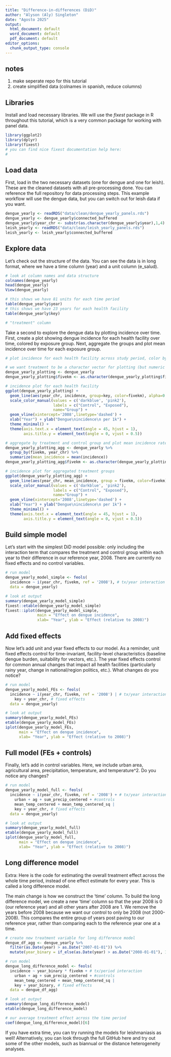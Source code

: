 ```yaml
---
title: "Difference-in-differences (DiD)"
author: "Alyson (Aly) Singleton"
date: "Agosto 2025"
output:
  html_document: default
  word_document: default
  pdf_document: default
editor_options: 
  chunk_output_type: console
---
```


## notes
1. make seperate repo for this tutorial
2. create simplified data (colnames in spanish, reduce columns)

## Libraries

Install and load necessary libraries. We will use the _fixest_ package in R throughout this tutorial, which is a very common package for working with panel data.

```r
library(ggplot2)
library(dplyr)
library(fixest)
# you can find nice fixest documentation help here:
#     
```

## Load data

First, load in the two necessary datasets (one for dengue and one for leish). These are the cleaned datasets with all pre-processing done. You can reference the full repository for data processing steps. This example workflow will use the dengue data, but you can switch out for leish data if you want.

```r
dengue_yearly <- readRDS("data/clean/dengue_yearly_panels.rds")
dengue_yearly <- dengue_yearly$connected_buffered
dengue_yearly$year_chr <- substr(as.character(dengue_yearly$year),1,4)
leish_yearly <- readRDS("data/clean/leish_yearly_panels.rds")
leish_yearly <- leish_yearly$connected_buffered
```

## Explore data

Let's check out the structure of the data. You can see the data is in long format, where we have a time column (year) and a unit column (e_salud).  

```r
# look at column names and data structure
colnames(dengue_yearly)
head(dengue_yearly)
View(dengue_yearly)

# this shows we have 81 units for each time period
table(dengue_yearly$year)
# this shows we have 23 years for each health facility
table(dengue_yearly$key)

# "treatment" column

```

Take a second to explore the dengue data by plotting incidence over time. First, create a plot showing dengue incidence for each health facility over time, colored by exposure group. Next, aggregate the groups and plot mean incidence over time for each exposure group.

```r
# plot incidence for each health facility across study period, color by treatment (<5km) and control (>10km)

# we want treatment to be a character vector for plotting (but numeric for running the models)
dengue_yearly_plotting <- dengue_yearly
dengue_yearly_plotting$fivekm <- as.character(dengue_yearly_plotting$fivekm) 

# incidence plot for each health facility
ggplot(dengue_yearly_plotting) +
  geom_line(aes(year_chr, incidence, group=key, color=fivekm), alpha=0.7) +
  scale_color_manual(values = c('darkblue', 'pink2'), 
                     labels = c("Control", "Exposed"), 
                     name="Group") +
  geom_vline(xintercept='2008',linetype='dashed') +
  xlab("Year") + ylab("Dengue\nincidence\n per 1k") +
  theme_minimal() +
  theme(axis.text.x = element_text(angle = 45, hjust = 1),
        axis.title.y = element_text(angle = 0, vjust = 0.5))
```

```r
# aggregate by treatment and control group and plot mean incidence rates across the study period
dengue_yearly_plotting_agg <- dengue_yearly %>%
  group_by(fivekm, year_chr) %>%
  summarize(mean_incidence = mean(incidence))
dengue_yearly_plotting_agg$fivekm <- as.character(dengue_yearly_plotting_agg$fivekm)

# incidence plot for aggregated treatment groups
ggplot(dengue_yearly_plotting_agg) +
  geom_line(aes(year_chr, mean_incidence, group = fivekm, color=fivekm)) +
  scale_color_manual(values = c('darkblue', 'pink2'),
                     labels = c("Control", "Exposed"), 
                     name="Group") +
  geom_vline(xintercept='2008',linetype='dashed') +
  xlab("Year") + ylab("Dengue\nincidence\n per 1k") +
  theme_minimal() +
  theme(axis.text.x = element_text(angle = 45, hjust = 1),
        axis.title.y = element_text(angle = 0, vjust = 0.5))
```

## Build simple model

Let's start with the simplest DiD model possible: only including the interaction term that compares the treatment and control group within each year to their difference in our reference year, 2008. There are currently no fixed effects and no control variables.

```r
# run model
dengue_yearly_model_simple <- feols(
  incidence ~ i(year_chr, fivekm, ref = '2008'), # tx/year interaction
  data = dengue_yearly)

# look at output
summary(dengue_yearly_model_simple)
fixest::etable(dengue_yearly_model_simple)
fixest::iplot(dengue_yearly_model_simple, 
              main = "Effect on dengue incidence",
              xlab= "Year", ylab = "Effect (relative to 2008)")
```

## Add fixed effects

Now let's add unit and year fixed effects to our model. As a reminder, unit fixed effects control for time-invariant, facility-level characteristics (baseline dengue burden, suitability for vectors, etc.). The year fixed effects control for common annual changes that impact all health facilities (particularly rainy year, change in national/region politics, etc.). What changes do you notice?

```r
# run model
dengue_yearly_model_FEs <- feols(
  incidence ~ i(year_chr, fivekm, ref = '2008') | # tx/year interaction
    key + year_chr, # fixed effects
  data = dengue_yearly)

# look at output
summary(dengue_yearly_model_FEs)
etable(dengue_yearly_model_FEs)
iplot(dengue_yearly_model_FEs, 
      main = "Effect on dengue incidence",
      xlab= "Year", ylab = "Effect (relative to 2008)")
```

## Full model (FEs + controls)

Finally, let's add in control variables. Here, we include urban area, agricultural area, precipitation, temperature, and temperature^2. Do you notice any changes?

```r
# run model
dengue_yearly_model_full <- feols(
  incidence ~ i(year_chr, fivekm, ref = '2008') + # tx/year interaction
    urban + ag + sum_precip_centered + #controls
    mean_temp_centered + mean_temp_centered_sq | 
    key + year_chr, # fixed effects
  data = dengue_yearly)

# look at output
summary(dengue_yearly_model_full)
etable(dengue_yearly_model_full)
iplot(dengue_yearly_model_full, 
      main = "Effect on dengue incidence",
      xlab= "Year", ylab = "Effect (relative to 2008)")
```

## Long difference model

Extra: Here is the code for estimating the overall treatment effect across the whole time period, instead of one effect estimate for every year. This is called a long difference model.

The main change is how we construct the 'time' column. To build the long difference model, we create a new 'time' column so that the year 2008 is 0 (our reference year) and all other years after 2008 are 1. We remove the years before 2008 because we want our control to only be 2008 (not 2000-2008). This compares the entire group of years post paving to our reference year, rather than comparing each to the reference year one at a time. 

```r
# create new treatment variable for long difference model
dengue_df_agg <- dengue_yearly %>%
  filter(as.Date(year) > as.Date("2007-01-01")) %>%
  mutate(year_binary = if_else(as.Date(year) > as.Date("2008-01-01"), 1, 0))

# run model
dengue_long_difference_model <- feols(
  incidence ~ year_binary * fivekm + # tx/period interaction
    urban + ag + sum_precip_centered + #controls
    mean_temp_centered + mean_temp_centered_sq | 
    key + year_binary, # fixed effects
  data = dengue_df_agg)

# look at output
summary(dengue_long_difference_model)
etable(dengue_long_difference_model)

# our average treatment effect across the time period
coef(dengue_long_difference_model)[6] 
```

If you have extra time, you can try running the models for leishmaniasis as well! Alternatively, you can look through the full GitHub here and try out some of the other models, such as biannual or the distance heterogeneity analyses.
